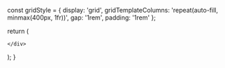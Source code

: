 

  const gridStyle = {
    display: 'grid',
    gridTemplateColumns: 'repeat(auto-fill, minmax(400px, 1fr))',
    gap: '1rem',
    padding: '1rem'
  };

  return (
    <div style={gridStyle}>
      
  <Card 
    title="Piyasutta - Dear"
    description="One who engages in good conduct by body, speech, and mind is dear to themselves."
    link="/sn/sn1-11/sn3/sn3.4"
    id="sn3.4"
  />


  <Card 
    title="Doṇapākasutta - A Bucket Of Rice"
    description="The Buddha observes the King Pasenadi as huffing and puffing and advises him on moderation in eating."
    link="/sn/sn1-11/sn3/sn3.13"
    id="sn3.13"
  />

    </div>
  );
}

